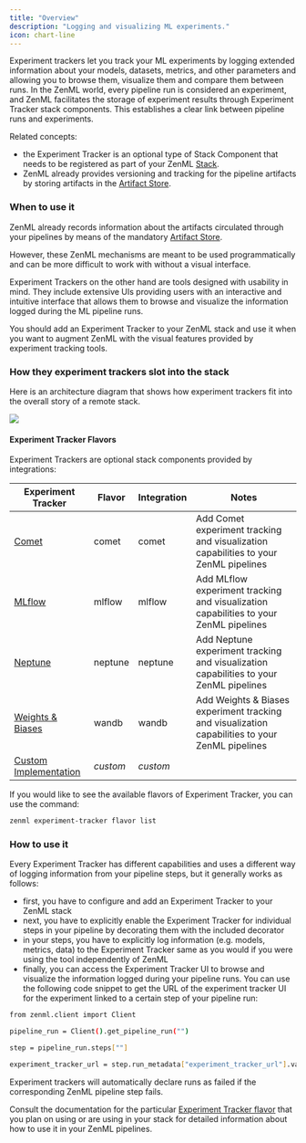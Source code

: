 ```yaml
---
title: "Overview"
description: "Logging and visualizing ML experiments."
icon: chart-line
---
```


Experiment trackers let you track your ML experiments by logging extended information about your models, datasets, metrics, and other parameters and allowing you to browse them, visualize them and compare them between runs. In the ZenML world, every pipeline run is considered an experiment, and ZenML facilitates the storage of experiment results through Experiment Tracker stack components. This establishes a clear link between pipeline runs and experiments.

Related concepts:

* the Experiment Tracker is an optional type of Stack Component that needs to be registered as part of your ZenML [Stack](v/0.66.0/user-guide/guides/production-guide/understand-stacks).
* ZenML already provides versioning and tracking for the pipeline artifacts by storing artifacts in the [Artifact Store](v/0.66.0/stack-components/artifact-stores).

### When to use it

ZenML already records information about the artifacts circulated through your pipelines by means of the mandatory [Artifact Store](v/0.66.0/stack-components/artifact-stores).

However, these ZenML mechanisms are meant to be used programmatically and can be more difficult to work with without a visual interface.

Experiment Trackers on the other hand are tools designed with usability in mind. They include extensive UIs providing users with an interactive and intuitive interface that allows them to browse and visualize the information logged during the ML pipeline runs.

You should add an Experiment Tracker to your ZenML stack and use it when you want to augment ZenML with the visual features provided by experiment tracking tools.

### How they experiment trackers slot into the stack

Here is an architecture diagram that shows how experiment trackers fit into the overall story of a remote stack.

<Frame caption="Experiment Tracker">
  <img src="/_assets/stack-components/stack-components-21.avif"/>
</Frame>

#### Experiment Tracker Flavors

Experiment Trackers are optional stack components provided by integrations:

| Experiment Tracker                                                    | Flavor   | Integration | Notes                                                                                           |
| --------------------------------------------------------------------- | -------- | ----------- | ----------------------------------------------------------------------------------------------- |
| [Comet](v/0.66.0/stack-components/experiment-trackers/comet)                  | comet    | comet       | Add Comet experiment tracking and visualization capabilities to your ZenML pipelines            |
| [MLflow](v/0.66.0/stack-components/experiment-trackers/mlflow)                | mlflow   | mlflow      | Add MLflow experiment tracking and visualization capabilities to your ZenML pipelines           |
| [Neptune](v/0.66.0/stack-components/experiment-trackers/neptune)              | neptune  | neptune     | Add Neptune experiment tracking and visualization capabilities to your ZenML pipelines          |
| [Weights & Biases](v/0.66.0/stack-components/experiment-trackers/wandb)       | wandb    | wandb       | Add Weights & Biases experiment tracking and visualization capabilities to your ZenML pipelines |
| [Custom Implementation](v/0.66.0/stack-components/experiment-trackers/custom) | _custom_ | _custom_    |                                                                                                 |

If you would like to see the available flavors of Experiment Tracker, you can use the command:

```bash
zenml experiment-tracker flavor list
```

### How to use it

Every Experiment Tracker has different capabilities and uses a different way of logging information from your pipeline steps, but it generally works as follows:

* first, you have to configure and add an Experiment Tracker to your ZenML stack
* next, you have to explicitly enable the Experiment Tracker for individual steps in your pipeline by decorating them with the included decorator
* in your steps, you have to explicitly log information (e.g. models, metrics, data) to the Experiment Tracker same as you would if you were using the tool independently of ZenML
* finally, you can access the Experiment Tracker UI to browse and visualize the information logged during your pipeline runs. You can use the following code snippet to get the URL of the experiment tracker UI for the experiment linked to a certain step of your pipeline run:

```bash
from zenml.client import Client

pipeline_run = Client().get_pipeline_run("")

step = pipeline_run.steps[""]

experiment_tracker_url = step.run_metadata["experiment_tracker_url"].value
```
<Info>
  Experiment trackers will automatically declare runs as failed if the corresponding ZenML pipeline step fails.
</Info>

Consult the documentation for the particular [Experiment Tracker flavor](v/0.66.0/stack-components/experiment-trackers#experiment-tracker-flavors) that you plan on using or are using in your stack for detailed information about how to use it in your ZenML pipelines.
